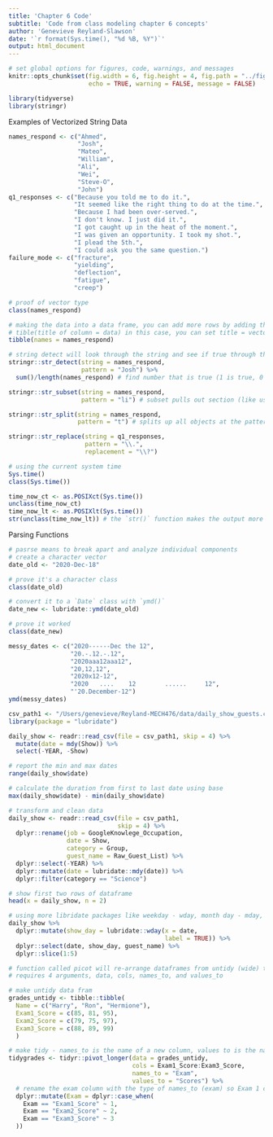 ```yaml
---
title: 'Chapter 6 Code'
subtitle: 'Code from class modeling chapter 6 concepts' 
author: 'Genevieve Reyland-Slawson'
date: '`r format(Sys.time(), "%d %B, %Y")`'
output: html_document
---
```


```r
# set global options for figures, code, warnings, and messages
knitr::opts_chunk$set(fig.width = 6, fig.height = 4, fig.path = "../figs/",
                      echo = TRUE, warning = FALSE, message = FALSE)
```

``` r
library(tidyverse)
library(stringr)
```

Examples of Vectorized String Data 
``` r
names_respond <- c("Ahmed", 
                   "Josh", 
                   "Mateo", 
                   "William", 
                   "Ali", 
                   "Wei", 
                   "Steve-O",
                   "John")
q1_responses <- c("Because you told me to do it.",
                  "It seemed like the right thing to do at the time.",
                  "Because I had been over-served.",
                  "I don't know. I just did it.",
                  "I got caught up in the heat of the moment.",
                  "I was given an opportunity. I took my shot.",
                  "I plead the 5th.",
                  "I could ask you the same question.")
failure_mode <- c("fracture",
                  "yielding", 
                  "deflection", 
                  "fatigue", 
                  "creep")

# proof of vector type
class(names_respond)

# making the data into a data frame, you can add more rows by adding them to the tibble
# tible(title of column = data) in this case, you can set title = vector since you already named a vector with data in it
tibble(names = names_respond)

# string detect will look through the string and see if true through the whole vector
stringr::str_detect(string = names_respond,
                    pattern = "Josh") %>%
  sum()/length(names_respond) # find number that is true (1 is true, 0 is false), dividing by length will show the decimal of pattern to the vector (can be percent if mult by 100)

stringr::str_subset(string = names_respond,
                    pattern = "li") # subset pulls out section (like using ctl F)

stringr::str_split(string = names_respond,
                   pattern = "t") # splits up all objects at the pattern 

```
``` r
stringr::str_replace(string = q1_responses,
                     pattern = "\\.",
                     replacement = "\\?")
```
``` r
# using the current system time 
Sys.time()
class(Sys.time())

time_now_ct <- as.POSIXct(Sys.time())
unclass(time_now_ct)
time_now_lt <- as.POSIXlt(Sys.time())
str(unclass(time_now_lt)) # the `str()` function makes the output more compact
```

Parsing Functions
``` r
# pasrse means to break apart and analyze individual components
# create a character vector
date_old <- "2020-Dec-18"

# prove it's a character class
class(date_old)

# convert it to a `Date` class with `ymd()`
date_new <- lubridate::ymd(date_old)

# prove it worked
class(date_new)

messy_dates <- c("2020------Dec the 12",
                 "20.-.12.-.12",
                 "2020aaa12aaa12",
                 "20,12,12",
                 "2020x12-12",
                 "2020   ....    12        ......     12",
                 "'20.December-12")
ymd(messy_dates)
```

``` r
csv_path1 <- "/Users/genevieve/Reyland-MECH476/data/daily_show_guests.csv"
library(package = "lubridate")

daily_show <- readr::read_csv(file = csv_path1, skip = 4) %>% 
  mutate(date = mdy(Show)) %>%
  select(-YEAR, -Show)

# report the min and max dates
range(daily_show$date)

# calculate the duration from first to last date using base
max(daily_show$date) - min(daily_show$date)

# transform and clean data 
daily_show <- readr::read_csv(file = csv_path1,
                              skip = 4) %>%
  dplyr::rename(job = GoogleKnowlege_Occupation,
                date = Show,
                category = Group,
                guest_name = Raw_Guest_List) %>%
  dplyr::select(-YEAR) %>%
  dplyr::mutate(date = lubridate::mdy(date)) %>%
  dplyr::filter(category == "Science")

# show first two rows of dataframe
head(x = daily_show, n = 2)

# using more libridate packages like weekday - wday, month day - mday, yday, month, quarter, or year *Note, if not specified, R will use your own timeszone so if data is not collected in own timezone, it won't be correct. 
daily_show %>% 
  dplyr::mutate(show_day = lubridate::wday(x = date,
                                           label = TRUE)) %>%
  dplyr::select(date, show_day, guest_name) %>%
  dplyr::slice(1:5)
```

``` r
# function called picot will re-arrange dataframes from untidy (wide) to tidy (long)
# requires 4 arguments, data, cols, names_to, and values_to

# make untidy data fram
grades_untidy <- tibble::tibble(
  Name = c("Harry", "Ron", "Hermione"),
  Exam1_Score = c(85, 81, 95),
  Exam2_Score = c(79, 75, 97),
  Exam3_Score = c(88, 89, 99)
  ) 

# make tidy - names_to is the name of a new column, values to is the name of a new column, essentially splitting up one column with two definers (score and exam number) and splitting it up (exam number, and score per exam number) grades is values_to because it's with respect to the names_to (exam)
tidygrades <- tidyr::pivot_longer(data = grades_untidy,
                                  cols = Exam1_Score:Exam3_Score,
                                  names_to = "Exam",
                                  values_to = "Scores") %>%
  # rename the exam column with the type of names_to (exam) so Exam 1 can be just 1. case_when is basically if else, so if Exam = Exam1_Score, then replace with mutate (~) 1, else ... 
  dplyr::mutate(Exam = dplyr::case_when(
    Exam == "Exam1_Score" ~ 1,
    Exam == "Exam2_Score" ~ 2,
    Exam == "Exam3_Score" ~ 3
  ))
```
